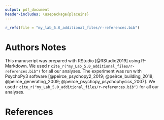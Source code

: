 ```yaml
---
output: pdf_document
header-includes: \usepackage{placeins}
---
```


```r
r_refs(file = "my_lab_5.0_additional_files/r-references.bib")
```

\newpage

# Authors Notes


This manuscript was prepared with RStudio [@RStudio2019] using R-Markdown. We used r `cite_r("my_Lab_5.0_additional_files/r-references.bib")` for all our analyses. 
The experiment was run with PsychoPy3 software [@peirce_psychopy2_2019; @peirce_building_2018; @peirce_generating_2009; @peirce_psychopy_psychophysics_2007]. We used r `cite_r("my_Lab_5.0_additional_files/r-references.bib")` for all our analyses.


\newpage

# References

<!-- Don't change these 4 lines. They produce the hanging indent -->
<!-- required by APA style bibliography -->
\setlength{\parindent}{-0.5in}
\setlength{\leftskip}{0.5in}
\setlength{\parskip}{8pt}
\noindent
